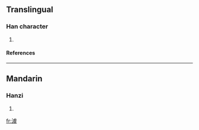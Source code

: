 ==Translingual==
===Han character===
{{Han char|rn=85|rad=水|as=13|sn=16|four=3113<sub>4</sub>|canj=水卜心大 (EYPK)}}
# {{defn|Han|sort=水13}}
====References====
{{Han ref|kx=0652.360|dkj=18375|hdz=31755.030|uh=6F9E|ud=28574|bh=E9F3|bd=59891}}

----
==Mandarin==
===Hanzi===
{{cmn-hanzi|pin=[[yú]] ([[yu2]])|wg=yü<sup>2</sup>}}
# {{defn|Mandarin}}

[[fr:澞]]